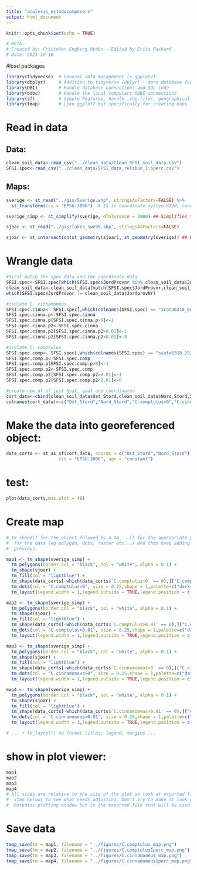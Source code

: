 ```yaml
---
title: "analysis_ectodecomposers"
output: html_document
---
```


```r
knitr::opts_chunk$set(echo = TRUE)
```

```r
# META:
# Created by: Cristofer Engberg Hydén - Edited by Erica Packard
# Date: 2023-10-16
```

#load packages
```r
library(tidyverse)  # General data management (+ ggplot2)
library(dbplyr)     # Addition to tidyverse (dplyr) - more database functionalities
library(DBI)        # Handle database connections and SQL-code
library(odbc)       # Handle the local computers ODBC-connections
library(sf)         # Simple Features, handle .shp-filer, geographical data and coordinates
library(tmap)       # Like ggplot2 but specifically for creating maps
```

#   Read in data 
##  Data: 
```r
clean_soil_data<-read_csv("../clean_data/Clean_SFSI_soil_data.csv")
SFSI.spec<-read_csv("../clean_data/SFSI_data_relabun_1.5perc.csv")
```

##  Maps:
```r
sverige <- st_read("../gis/Sverige.shp", stringsAsFactors=FALSE) %>% 
  st_transform(crs = "EPSG:3006")  # Is in coordinate system RT90, converts into SWEREF 99TM

sverige_simp <- st_simplify(sverige, dTolerance = 2000) ## Simplifies the border of Sweden (possibly good to do if the resulting map is smaller(?))

sjoar <- st_read("../gis/lakes_swe99.shp", stringsAsFactors=FALSE)

sjoar <- st_intersection(st_geometry(sjoar), st_geometry(sverige)) ## Removes any lakes beyond the border of Sweden
```

#   Wrangle data

```r
#first match the spec data and the coordinate data 
SFSI.spec<-SFSI.spec[which(SFSI.spec$JordProvnr %in% clean_soil_data$JordprovNr),]
clean_soil_data<-clean_soil_data[match(SFSI.spec$JordProvnr,clean_soil_data$JordprovNr),]
which(SFSI.spec$JordProvnr != clean_soil_data$JordprovNr)

#isolate C. cinnamomeus 
SFSI.spec.cinna<- SFSI.spec[,which(colnames(SFSI.spec) == "scata6318_68")]
SFSI.spec.cinna.p<-SFSI.spec.cinna
SFSI.spec.cinna.p[SFSI.spec.cinna.p>0]<-1
SFSI.spec.cinna.p2<-SFSI.spec.cinna
SFSI.spec.cinna.p2[SFSI.spec.cinna.p2>0.01]<-1
SFSI.spec.cinna.p2[SFSI.spec.cinna.p2<0.01]<-0

#isolate C. comptulus
SFSI.spec.comp<- SFSI.spec[,which(colnames(SFSI.spec) == "scata6318_252")]
SFSI.spec.comp.p<-SFSI.spec.comp
SFSI.spec.comp.p[SFSI.spec.comp.p>0]<-1
SFSI.spec.comp.p2<-SFSI.spec.comp
SFSI.spec.comp.p2[SFSI.spec.comp.p2>0.01]<-1
SFSI.spec.comp.p2[SFSI.spec.comp.p2<0.01]<-0

#create new df of just hyst, gaut and coordinates 
cort_data<-cbind(clean_soil_data$Ost_Stord,clean_soil_data$Nord_Stord,SFSI.spec.comp.p,SFSI.spec.cinna.p,SFSI.spec.comp.p2,SFSI.spec.cinna.p2)
colnames(cort_data)<-c("Ost_Stord","Nord_Stord","C.comptulus>0","C.cinnamomeus>0","C.comptulus>0.01","C.cinnamomeus>0.01")
```


# Make the data into georeferenced object:
```r
data_corts <- st_as_sf(cort_data, coords = c("Ost_Stord","Nord_Stord"),
                    crs = "EPSG:3006", agr = "constant")
```

# test:
```r
plot(data_corts,max.plot = 48)

```


#   Create map
```r
# tm_shape() for the object folowed by a tm_...() for the appropriate plotting tool
#  for the data (eg polygon, dots, raster etc...) and then keep adding ontop of the
#  previous.

map1 <- tm_shape(sverige_simp) +
  tm_polygons(border.col = "black", col = "white", alpha = 0.1) +
  tm_shape(sjoar) +
  tm_fill(col = "lightblue") +
  tm_shape(data_corts[-which(data_corts$`C.comptulus>0` == 0),]["C.comptulus>0"]) +
  tm_dots(col = "C.comptulus>0", size = 0.25,shape = 1,palette=c("darkred"),title = "C. comptulus presence")+
  tm_layout(legend.width = 1,legend.outside = TRUE,legend.position = c(-0.15,0.1),frame = FALSE)

map2 <- tm_shape(sverige_simp) +
  tm_polygons(border.col = "black", col = "white", alpha = 0.1) +
  tm_shape(sjoar) +
  tm_fill(col = "lightblue") +
  tm_shape(data_corts[-which(data_corts$`C.comptulus>0.01` == 0),]["C.comptulus>0.01"]) +
  tm_dots(col = "C.comptulus>0.01", size = 0.25,shape = 1,palette=c("darkred"),title = "C. comptulus presence over 1%")+
  tm_layout(legend.width = 1,legend.outside = TRUE,legend.position = c(-0.15,0.1),frame = FALSE)

map3 <- tm_shape(sverige_simp) +
  tm_polygons(border.col = "black", col = "white", alpha = 0.1) +
  tm_shape(sjoar) +
  tm_fill(col = "lightblue") +
  tm_shape(data_corts[-which(data_corts$`C.cinnamomeus>0` == 0),]["C.cinnamomeus>0"]) +
  tm_dots(col = "C.cinnamomeus>0", size = 0.25,shape = 1,palette=c("darkred"),title = "C. cinnamomeus presence")+
  tm_layout(legend.width = 1,legend.outside = TRUE,legend.position = c(-0.15,0.1),frame = FALSE)

map4 <- tm_shape(sverige_simp) +
  tm_polygons(border.col = "black", col = "white", alpha = 0.1) +
  tm_shape(sjoar) +
  tm_fill(col = "lightblue") +
  tm_shape(data_corts[-which(data_corts$`C.cinnamomeus>0.01` == 0),]["C.cinnamomeus>0.01"]) +
  tm_dots(col = "C.cinnamomeus>0.01", size = 0.25,shape = 1,palette=c("darkred"),title = "C. cinnamomeus presence over 1%")+
  tm_layout(legend.width = 1,legend.outside = TRUE,legend.position = c(-0.15,0.1),frame = FALSE)

# ... + tm_layout() to format titles, legend, margins ...
```


# show in plot viewer:
```r
map1
map2
map3
map4
# All sizes are relative to the size of the plot so look at exported file (the
#  step below) to see what needs adjusting. Don't try to make it look good in R/
#  Rstudios plotting window but in the exported file that will be used.
```

#   Save data
```r
tmap_save(tm = map1, filename = "../figures/C.comptulus_map.png")
tmap_save(tm = map2, filename = "../figures/C.comptulus1perc_map.png")
tmap_save(tm = map3, filename = "../figures/C.cinnamomeus_map.png")
tmap_save(tm = map4, filename = "../figures/C.cinnamomeus1perc_map.png")
```



